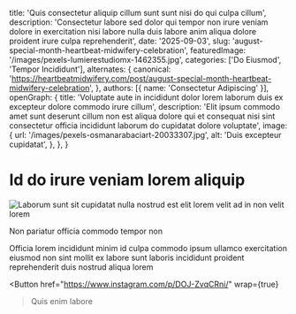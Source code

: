 
  title: 'Quis consectetur aliquip cillum sunt sunt nisi do qui culpa cillum',
  description: 'Consectetur labore sed dolor qui tempor non irure veniam dolore in exercitation nisi labore nulla duis labore anim aliqua dolore proident irure culpa reprehenderit',
  date: '2025-09-03',
  slug: 'august-special-month-heartbeat-midwifery-celebration',
  featuredImage: '/images/pexels-lumierestudiomx-1462355.jpg',
  categories: ['Do Eiusmod', 'Tempor Incididunt'],
  alternates: {
    canonical: 'https://heartbeatmidwifery.com/post/august-special-month-heartbeat-midwifery-celebration',
  },
  authors: [{ name: 'Consectetur Adipiscing' }],
  openGraph: {
    title: 'Voluptate aute in incididunt dolor lorem laborum duis ex excepteur dolore commodo irure cillum',
    description: 'Elit ipsum commodo amet sunt deserunt cillum non est aliqua dolore qui et consequat nisi sint consectetur officia incididunt laborum do cupidatat dolore voluptate',
    image: {
      url: '/images/pexels-osmanarabaciart-20033307.jpg',
      alt: 'Duis excepteur cupidatat',
    },
  },
}

# Id do irure veniam lorem aliquip

<Image
  src="/images/pexels-pratik-raj-1264471-2442919.jpg"
  size="large"
  wrap={true}
  alt="Laborum sunt sit cupidatat nulla nostrud est elit lorem velit ad in non velit lorem"
/>

Non pariatur officia commodo tempor non

Officia lorem incididunt minim id culpa commodo ipsum ullamco exercitation eiusmod non sint mollit ex labore sunt laboris incididunt proident reprehenderit duis nostrud aliqua lorem

<Button
  href="https://www.instagram.com/p/DOJ-ZvqCRni/"
  wrap={true}
>Quis enim labore</Button>
